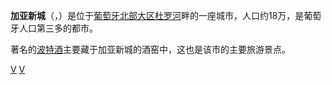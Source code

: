 {{Infobox Portuguese subdivision
| type            = municipality
| image_flag      = Pt-vng3.png
| flag_border     = no
| image_shield    = Vila Nova de Gaia COA.svg
| image_skyline           = {{Photomontage
| photo1a                 = Vila Nova de Gaia 063DSC 0212 (49048680592) (cropped).jpg
| photo2a                 = Vila Nova de Gaia - Portugal (29111734373) (cropped).jpg
| photo2b                 = Grijó July 2014-1a (cropped).jpg
| photo2c                 = The road to the bridge (7879109362) (cropped).jpg
| photo3a                 = Sandeman (3897743435) (2).jpg
| photo3b                 = 86922-Porto (48640131006).jpg
| spacing                 = 2
| position                = center
| color_border            = white
| color                   = white
| size                    = 280
| foot_montage            =
}}
|coordinates             = {{coord|41|08|N|8|37|W|type:adm1st_region:PT_dim:100000|display=inline,title}}
| image_map       = LocalVilaNovaDeGaia.svg
|region             = [[北部大區_(葡萄牙)|北部大区]]
|metro              = [[波尔图都会区|波尔图都会区]]
|district           = [[波尔图区|波尔图区]]
| leader_party            = [[社會黨_(葡萄牙)|PS]]
| leader_name             = Eduardo Vitor Rodrigues
| area_total_km2          = 168.46
| population_total        = 302295
| population_as_of        = 2011
| parishes         = [[#Parishes|15]]
| website                 = {{url|http://www.cm-gaia.pt}}
}}
'''加亚新城'''（{{lang-pt|Villa Nova de Gaia}}，{{IPA-pt|ˈvilɐ ˈnɔvɐ ðɨ ˈɣajɐ|-|Pt-pt Vila Nova de Gaia FF.ogg}}）是位于[[葡萄牙|葡萄牙]][[北部大区_(葡萄牙)|北部大区]][[杜罗河|杜罗河]]畔的一座城市，人口约18万，是葡萄牙人口第三多的都市。

著名的[[波特酒|波特酒]]主要藏于加亚新城的酒窑中，这也是该市的主要旅游景点。

{{Portugal-geo-stub}}
{{normdaten}}
[[Category:葡萄牙城市|V]]
[[Category:波尔图区|V]]